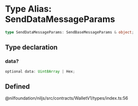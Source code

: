 # Type Alias: SendDataMessageParams

```ts
type SendDataMessageParams: SendBaseMessageParams & object;
```

## Type declaration

### data?

```ts
optional data: Uint8Array | Hex;
```

## Defined  
@nilfoundation/niljs/src/contracts/WalletV1/types/index.ts:56
